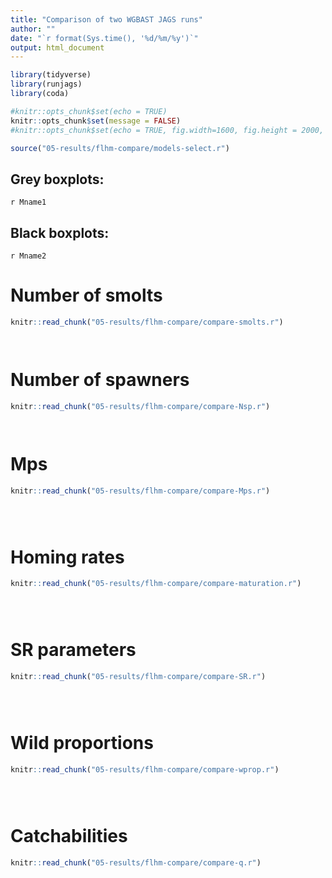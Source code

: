 ```yaml
---
title: "Comparison of two WGBAST JAGS runs"
author: ""
date: "`r format(Sys.time(), '%d/%m/%y')`"
output: html_document
---
```

  
```r
library(tidyverse)
library(runjags)
library(coda)

```
  
  
```r
#knitr::opts_chunk$set(echo = TRUE)
knitr::opts_chunk$set(message = FALSE)
#knitr::opts_chunk$set(echo = TRUE, fig.width=1600, fig.height = 2000, unit = "px")

source("05-results/flhm-compare/models-select.r")

```

## Grey boxplots:

`r Mname1`

## Black boxplots:

`r Mname2`


# Number of smolts

```r
knitr::read_chunk("05-results/flhm-compare/compare-smolts.r")

```

```r

```

```r

```



# Number of spawners
```r
knitr::read_chunk("05-results/flhm-compare/compare-Nsp.r")

```

```r

```

```r

```


# Mps

```r
knitr::read_chunk("05-results/flhm-compare/compare-Mps.r")

```

```r

```

```r

```

```r

```




# Homing rates

```r
knitr::read_chunk("05-results/flhm-compare/compare-maturation.r")

```

```r

```

```r

```

```r

```

# SR parameters

```r
knitr::read_chunk("05-results/flhm-compare/compare-SR.r")

```

```r

```

```r

```


```r

```


# Wild proportions

```r
knitr::read_chunk("05-results/flhm-compare/compare-wprop.r")

```

```r

```

```r

```

```r

```




<!-- # Catches -->

<!-- ```{r cache=F, include=F} -->
<!-- knitr::read_chunk("05-results/flhm-compare/compare-catches.r") -->

<!-- ``` -->

<!-- ```{r load-catches, include=F} -->

<!-- ``` -->

<!-- ```{r graphs-catches, echo=F, warning=F} -->

<!-- ``` -->


# Catchabilities
```r
knitr::read_chunk("05-results/flhm-compare/compare-q.r")

```

```r

```

```r

```

```r

```



<!-- # Harvest rates -->
<!-- ```{r cache=F, include=F} -->
<!-- knitr::read_chunk("05-results/flhm-compare/compare-HR.r") -->

<!-- ``` -->

<!-- ```{r load-HR, include=F} -->

<!-- ``` -->



<!-- ```{r graphs-Hr, echo=F, warning=F} -->

<!-- ``` -->

<!-- ```{r graphs-Hc, echo=F, warning=F} -->

<!-- ``` -->

<!-- ```{r graphs-Hdc, echo=F, warning=F} -->

<!-- ``` -->

<!-- ```{r graphs-Hdo, echo=F, warning=F} -->

<!-- ``` -->

<!-- ```{r graphs-Hl, echo=F, warning=F} -->

<!-- ``` -->

<!-- ```{r graphs-Ht, echo=F, warning=F} -->

<!-- ``` -->




